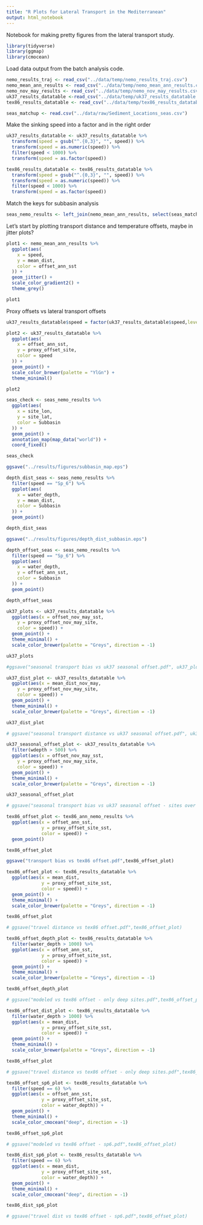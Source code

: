 ```yaml
---
title: "R Plots for Lateral Transport in the Mediterranean"
output: html_notebook
---
```






Notebook for making pretty figures from the lateral transport study.

```r
library(tidyverse)
library(ggmap)
library(cmocean)
```


Load data output from the batch analysis code.
```r

nemo_results_traj <- read_csv("../data/temp/nemo_results_traj.csv")
nemo_mean_ann_results <- read_csv("../data/temp/nemo_mean_ann_results.csv")
nemo_nov_may_results <- read_csv("../data/temp/nemo_nov_may_results.csv")
uk37_results_datatable <-read_csv("../data/temp/uk37_results_datatable.csv")
tex86_results_datatable <- read_csv("../data/temp/tex86_results_datatable.csv")

seas_matchup <- read.csv("../data/raw/Sediment_Locations_seas.csv")
```



Make the sinking speed into a factor and in the right order
```r
uk37_results_datatable <- uk37_results_datatable %>%
  transform(speed = gsub("^.{0,3}", "", speed)) %>%
  transform(speed = as.numeric(speed)) %>%
  filter(speed < 1000) %>%
  transform(speed = as.factor(speed))

tex86_results_datatable <- tex86_results_datatable %>%
  transform(speed = gsub("^.{0,3}", "", speed)) %>%
  transform(speed = as.numeric(speed)) %>%
  filter(speed < 1000) %>%
  transform(speed = as.factor(speed))
```


Match the keys for subbasin analysis
```r
seas_nemo_results <- left_join(nemo_mean_ann_results, select(seas_matchup, c(Location_key, Subbasin)), by = c("run_loc" = "Location_key"))
```















Let's start by plotting transport distance and temperature offsets, maybe in jitter plots?
```r
plot1 <- nemo_mean_ann_results %>%
  ggplot(aes(
    x = speed,
    y = mean_dist,
    color = offset_ann_sst
  )) +
  geom_jitter() +
  scale_color_gradient2() +
  theme_grey()

plot1
```


Proxy offsets vs lateral transport offsets
```r
uk37_results_datatable$speed = factor(uk37_results_datatable$speed,levels = c("Sp_500","Sp_250","Sp_100","Sp_50","Sp_25","Sp_12","Sp_6"))

plot2 <- uk37_results_datatable %>%
  ggplot(aes(
    x = offset_ann_sst,
    y = proxy_offset_site,
    color = speed
  )) + 
  geom_point() +
  scale_color_brewer(palette = "YlGn") +
  theme_minimal()

plot2
```


```r
seas_check <- seas_nemo_results %>%
  ggplot(aes(
    x = site_lon,
    y = site_lat,
    color = Subbasin
  )) +
  geom_point() +
  annotation_map(map_data("world")) +
  coord_fixed()

seas_check

ggsave("../results/figures/subbasin_map.eps")
```


```r
depth_dist_seas <- seas_nemo_results %>%
  filter(speed == "Sp_6") %>%
  ggplot(aes(
    x = water_depth,
    y = mean_dist,
    color = Subbasin
  )) +
  geom_point()

depth_dist_seas

ggsave("../results/figures/depth_dist_subbasin.eps")
```

```r
depth_offset_seas <- seas_nemo_results %>%
  filter(speed == "Sp_6") %>%
  ggplot(aes(
    x = water_depth,
    y = offset_ann_sst,
    color = Subbasin
  )) +
  geom_point()

depth_offset_seas
```




```r
uk37_plots <- uk37_results_datatable %>%
  ggplot(aes(x = offset_nov_may_sst,
    y = proxy_offset_nov_may_site,
    color = speed)) +
  geom_point() +
  theme_minimal() +
  scale_color_brewer(palette = "Greys", direction = -1)

uk37_plots

#ggsave("seasonal transport bias vs uk37 seasonal offset.pdf", uk37_plots)
```






```r
uk37_dist_plot <- uk37_results_datatable %>%
  ggplot(aes(x = mean_dist_nov_may,
    y = proxy_offset_nov_may_site,
    color = speed)) +
  geom_point() +
  theme_minimal() +
  scale_color_brewer(palette = "Greys", direction = -1)

uk37_dist_plot

# ggsave("seasonal transport distance vs uk37 seasonal offset.pdf", uk37_plots)
```


```r
uk37_seasonal_offset_plot <- uk37_results_datatable %>%
  filter(wdepth > 500) %>%
  ggplot(aes(x = offset_nov_may_sst,
    y = proxy_offset_nov_may_site,
    color = speed)) +
  geom_point() +
  theme_minimal() +
  scale_color_brewer(palette = "Greys", direction = -1)

uk37_seasonal_offset_plot

# ggsave("seasonal transport bias vs uk37 seasonal offset - sites over 500m depth.pdf", uk37_plots)
```



```r
tex86_offset_plot <- tex86_ann_nemo_results %>%
  ggplot(aes(x = offset_ann_sst,
             y = proxy_offset_site_sst,
             color = speed)) +
  geom_point() 

tex86_offset_plot

ggsave("transport bias vs tex86 offset.pdf",tex86_offset_plot)
```




```r
tex86_offset_plot <- tex86_results_datatable %>%
  ggplot(aes(x = mean_dist,
             y = proxy_offset_site_sst,
             color = speed)) +
  geom_point() +
  theme_minimal() +
  scale_color_brewer(palette = "Greys", direction = -1)

tex86_offset_plot

# ggsave("travel distance vs tex86 offset.pdf",tex86_offset_plot)
```

```r
tex86_offset_depth_plot <- tex86_results_datatable %>%
  filter(water_depth > 1000) %>%
  ggplot(aes(x = offset_ann_sst,
             y = proxy_offset_site_sst,
             color = speed)) +
  geom_point() +
  theme_minimal() +
  scale_color_brewer(palette = "Greys", direction = -1)

tex86_offset_depth_plot

# ggsave("modeled vs tex86 offset - only deep sites.pdf",tex86_offset_plot)
```




```r
tex86_offset_dist_plot <- tex86_results_datatable %>%
  filter(water_depth > 1000) %>%
  ggplot(aes(x = mean_dist,
             y = proxy_offset_site_sst,
             color = speed)) +
  geom_point() +
  theme_minimal() +
  scale_color_brewer(palette = "Greys", direction = -1)

tex86_offset_plot

# ggsave("travel distance vs tex86 offset - only deep sites.pdf",tex86_offset_plot)
```


```r
tex86_offset_sp6_plot <- tex86_results_datatable %>%
  filter(speed == 6) %>%
  ggplot(aes(x = offset_ann_sst,
             y = proxy_offset_site_sst,
             color = water_depth)) +
  geom_point() +
  theme_minimal() +
  scale_color_cmocean("deep", direction = -1)

tex86_offset_sp6_plot

# ggsave("modeled vs tex86 offset - sp6.pdf",tex86_offset_plot)
```





```r
tex86_dist_sp6_plot <- tex86_results_datatable %>%
  filter(speed == 6) %>%
  ggplot(aes(x = mean_dist,
             y = proxy_offset_site_sst,
             color = water_depth)) +
  geom_point() +
  theme_minimal() +
  scale_color_cmocean("deep", direction = -1)

tex86_dist_sp6_plot

# ggsave("travel dist vs tex86 offset - sp6.pdf",tex86_offset_plot)
```





















